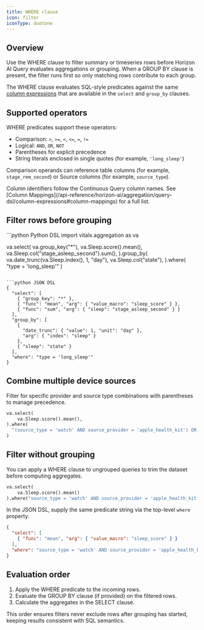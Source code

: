 ```yaml
---
title: WHERE clause
icon: filter
iconType: duotone
---
```


## Overview

Use the WHERE clause to filter summary or timeseries rows before Horizon AI Query evaluates aggregations or grouping. When a GROUP BY clause is present, the filter runs first so only matching rows contribute to each group.

The WHERE clause evaluates SQL-style predicates against the same [column expressions](/api-reference/horizon-ai/aggregation/query-dsl/column-expressions) that are available in the `select` and `group_by` clauses.

## Supported operators

WHERE predicates support these operators:

- Comparison: `>`, `>=`, `<`, `<=`, `=`, `!=`
- Logical: `AND`, `OR`, `NOT`
- Parentheses for explicit precedence
- String literals enclosed in single quotes (for example, `'long_sleep'`)

Comparison operands can reference table columns (for example, `stage_rem_second`) or Source columns (for example, `source_type`).

<Note>
Column identifiers follow the Continuous Query column names. See [Column Mappings](/api-reference/horizon-ai/aggregation/query-dsl/column-expressions#column-mappings) for a full list.
</Note>

## Filter rows before grouping

<CodeGroup>
```python Python DSL
import vitalx.aggregation as va

va.select(
    va.group_key("*"),
    va.Sleep.score().mean(),
    va.Sleep.col("stage_asleep_second").sum(),
).group_by(
    va.date_trunc(va.Sleep.index(), 1, "day"),
    va.Sleep.col("state"),
).where(
    "type = 'long_sleep'"
)
```

```python JSON DSL
{
  "select": [
    { "group_key": "*" },
    { "func": "mean", "arg": { "value_macro": "sleep_score" } },
    { "func": "sum", "arg": { "sleep": "stage_asleep_second" } }
  ],
  "group_by": [
    {
      "date_trunc": { "value": 1, "unit": "day" },
      "arg": { "index": "sleep" }
    },
    { "sleep": "state" }
  ],
  "where": "type = 'long_sleep'"
}
```
</CodeGroup>

## Combine multiple device sources

Filter for specific provider and source type combinations with parentheses to manage precedence.

```python
va.select(
    va.Sleep.score().mean(),
).where(
  "(source_type = 'watch' AND source_provider = 'apple_health_kit') OR (source_type = 'ring' AND source_provider = 'oura')"
)
```

## Filter without grouping

You can apply a WHERE clause to ungrouped queries to trim the dataset before computing aggregates.

```python
va.select(
    va.Sleep.score().mean()
).where("source_type = 'watch' AND source_provider = 'apple_health_kit'")
```

In the JSON DSL, supply the same predicate string via the top-level `where` property.

```json
{
  "select": [
    { "func": "mean", "arg": { "value_macro": "sleep_score" } }
  ],
  "where": "source_type = 'watch' AND source_provider = 'apple_health_kit'"
}
```

## Evaluation order

1. Apply the WHERE predicate to the incoming rows.
2. Evaluate the GROUP BY clause (if provided) on the filtered rows.
3. Calculate the aggregates in the SELECT clause.

This order ensures filters never exclude rows after grouping has started, keeping results consistent with SQL semantics.
